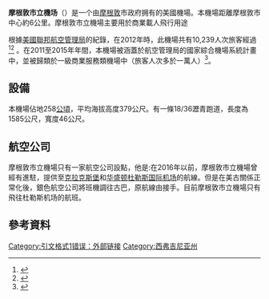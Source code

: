 {{Infobox airport|nativename=<br>|caption=[[USGS|USGS]] 1988 [[orthophoto|orthophoto]]|FAA=MGW|location=<!--if different than above-->|coordinates={{coord|39|38|34|N|079|54|59|W|region:US-WV|display=inline,title}}|pushpin_label='''MGW'''|pushpin_label_position=bottom|r1-length-f=5,199|r1-surface=[[瀝青|瀝青]]|name=摩根敦市立機場|image=Morgantown Municipal Airport - USGS 18 June 1988.jpg|IATA=MGW|ICAO=KMGW|type=公有|owner=摩根敦市政府|city-served=[[西維吉尼亞州|西維吉尼亞州]][[莫农加利亚县|莫农加利亚县]][[摩根敦(西弗吉尼亚州)|摩根敦市]]|elevation-f=1,244|website=[http://www.morgantownairport.com/ MorgantownAirport.com]|r1-number=18/36|stat1-header=Aircraft operations|stat1-data=36,044|stat-year=2013|footnotes=Source: [[聯邦航空管理局|聯邦航空管理局]]<ref name="FAA">{{FAA-airport|ID=MGW|use=PU|own=PU|site=26768.*A}}. Federal Aviation Administration. Effective August 25, 2011.</ref>}}'''摩根敦市立機场'''（{{Airport codes|MGW|KMGW|MGW}}）是一个由[[摩根敦_(西弗吉尼亚州)|摩根敦]]市政府拥有的美國機場。本機場距離摩根敦市中心約6公里。摩根敦市立機場主要用於商業載人飛行用途

根據[[美国联邦航空管理局|美國聯邦航空管理局]]的紀錄，在2012年時，此機場共有10,239人次旅客經過<ref>{{Cite web|url=http://www.faa.gov/airports/planning_capacity/passenger_allcargo_stats/passenger/media/CY12AllEnplanements.pdf|title=Calendar Year 2012 Passenger Enplanements at All U.S. Airports, by State|accessdate=2014-04-22|date=2013-10-31|format=PDF, 189 KB|work=[http://www.faa.gov/airports/planning_capacity/passenger_allcargo_stats/passenger/?year=2012 CY 2012 Passenger Boarding and All-Cargo Data]|publisher=Federal Aviation Administration|archive-date=2020-11-26|archive-url=https://web.archive.org/web/20201126012607/https://www.faa.gov/airports/planning_capacity/passenger_allcargo_stats/passenger/media/CY12AllEnplanements.pdf|dead-url=no}}</ref><ref>{{Cite web|url=http://www.faa.gov/airports/planning_capacity/passenger_allcargo_stats/passenger/media/cy10_all_enplanements.pdf|title=Primary, Non-primary Commercial Service, and General Aviation Airports (by State)|accessdate=|author=|date=2011-10-04|format=PDF, 189 KB|work=|publisher=Federal Aviation Administration|archive-date=2013-02-02|archive-url=https://www.webcitation.org/6E8nBJ5zD?url=http://www.faa.gov/airports/planning_capacity/passenger_allcargo_stats/passenger/media/cy10_all_enplanements.pdf|dead-url=no}}</ref> 。在2011至2015年年間，本機場被涵蓋於航空管理局的國家綜合機場系統計畫中，並被歸類於一級商業服務類機場中（旅客人次多於一萬人）<ref>{{Cite web|url=http://www.faa.gov/airports/planning_capacity/npias/reports/media/2011/npias_2011_appA.pdf |title=2011–2015 NPIAS Report, Appendix A |accessdate= |author= |date=2010-10-04 |format=PDF, 2.03 MB |work= |publisher=Federal Aviation Administration |deadurl=yes |archiveurl=https://web.archive.org/web/20120927084535/http://www.faa.gov/airports/planning_capacity/npias/reports/media/2011/npias_2011_appA.pdf |archivedate=2012-09-27 }}</ref>。

== 設備 ==
本機場佔地258[[公顷|公頃]]，平均海拔高度379公尺。有一條18/36瀝青跑道，長度為1585公尺，寬度46公尺。

== 航空公司 ==
摩根敦市立機場只有一家航空公司設點，他是:在2016年以前，摩根敦市立機場曾經有{{link-en|銀色航空公司|Silver Airways|銀色航空}}進駐，提供至[[克拉克斯堡_(西弗吉尼亚州)|克拉克斯堡]]和[[华盛顿杜勒斯国际机场|华盛顿杜勒斯国际机场]]的航線。但是在美古關係正常化後，銀色航空公司將班機調往古巴，原航線由{{link-en|南方快捷航空公司|Southern Airways Express|南方快航}}接手。目前摩根敦市立機場只有飛往杜勒斯机场的航班。

== 參考資料 ==
{{reflist}}

[[Category:引文格式1错误：外部链接|Category:引文格式1错误：外部链接]]
[[Category:西弗吉尼亚州|Category:西弗吉尼亚州]]